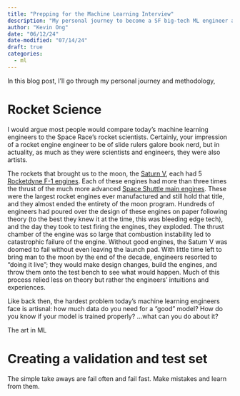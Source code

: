 ```yaml
---
title: "Prepping for the Machine Learning Interview"
description: "My personal journey to become a SF big-tech ML engineer and what you can learn"
author: "Kevin Ong"
date: "06/12/24"
date-modified: "07/14/24"
draft: true
categories: 
  - ml
---
```

In this blog post, I'll go through my personal journey and methodology, 

# Rocket Science
I would argue most people would compare today's machine learning engineers to the Space Race's rocket scientists. Certainly, your impression of a rocket engine engineer to be of slide rulers galore book nerd, but in actuality, as much as they were scientists and engineers, they were also artists. 

The rockets that brought us to the moon, the [Saturn V](https://en.wikipedia.org/wiki/Saturn_V), each had 5 [Rocketdyne F-1 engines](https://en.wikipedia.org/wiki/Rocketdyne_F-1). Each of these engines had more than three times the thrust of the much more advanced [Space Shuttle main engines](https://en.wikipedia.org/wiki/RS-25). These were the largest rocket engines ever manufactured and still hold that title, and they almost ended the entirety of the moon program. Hundreds of engineers had poured over the design of these engines on paper following theory (to the best they knew it at the time, this was bleeding edge tech), and the day they took to test firing the engines, they exploded. The thrust chamber of the engine was so large that combustion instability led to catastrophic failure of the engine. Without good engines, the Saturn V was doomed to fail without even leaving the launch pad. With little time left to bring man to the moon by the end of the decade, engineers resorted to "doing it live"; they would make design changes, build the engines, and throw them onto the test bench to see what would happen. Much of this process relied less on theory but rather the engineers' intuitions and experiences.


Like back then, the hardest problem today's machine learning engineers face is artisnal: how much data do you need for a "good" model? How do you know if your model is trained properly? ...what can you do about it?

The art in ML

# Creating a validation and test set

The simple take aways are fail often and fail fast. Make mistakes and learn from them.